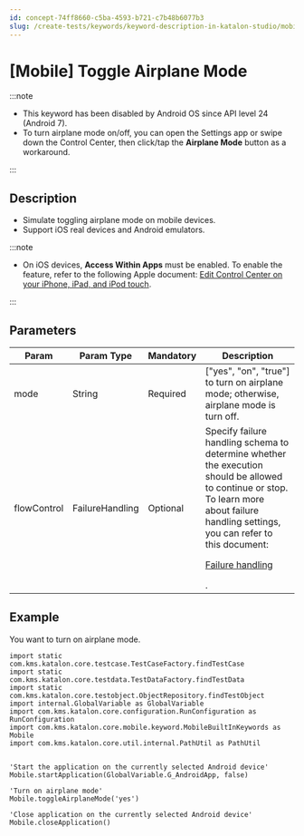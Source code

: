 ```yaml
---
id: concept-74ff8660-c5ba-4593-b721-c7b48b6077b3
slug: /create-tests/keywords/keyword-description-in-katalon-studio/mobile-keywords/mobile-toggle-airplane-mode
---
```


# \[Mobile\] Toggle Airplane Mode


:::note

-   This keyword has been disabled by Android OS since API level 24 \(Android 7\).
-   To turn airplane mode on/off, you can open the Settings app or swipe down the Control Center, then click/tap the **Airplane Mode** button as a workaround.

:::

## Description

-   Simulate toggling airplane mode on mobile devices.
-   Support iOS real devices and Android emulators.


:::note

-   On iOS devices, **Access Within Apps** must be enabled. To enable the feature, refer to the following Apple document: [Edit Control Center on your iPhone, iPad, and iPod touch](https://support.apple.com/en-us/HT211812).

:::

## Parameters

<table><tr><th>Param</th><th>Param Type</th><th>Mandatory</th><th>Description</th></tr><tbody><tr><td>mode</td><td>String</td><td>Required</td><td>["yes", "on", "true"] to turn on airplane mode; otherwise, airplane mode is turn off.</td></tr><tr><td>flowControl</td><td>FailureHandling</td><td>Optional</td><td>Specify failure handling schema to determine whether the execution should be allowed to continue or stop. To learn more about failure handling settings, you can refer to this document: <p><a href="/maintain/configure-failure-handling-settings-in-katalon-studio#" >Failure handling</a></p>.</td></tr></tbody></table>

## Example

You want to turn on airplane mode.

```
import static com.kms.katalon.core.testcase.TestCaseFactory.findTestCase
import static com.kms.katalon.core.testdata.TestDataFactory.findTestData
import static com.kms.katalon.core.testobject.ObjectRepository.findTestObject
import internal.GlobalVariable as GlobalVariable
import com.kms.katalon.core.configuration.RunConfiguration as RunConfiguration
import com.kms.katalon.core.mobile.keyword.MobileBuiltInKeywords as Mobile
import com.kms.katalon.core.util.internal.PathUtil as PathUtil


'Start the application on the currently selected Android device'
Mobile.startApplication(GlobalVariable.G_AndroidApp, false)

'Turn on airplane mode'
Mobile.toggleAirplaneMode('yes')

'Close application on the currently selected Android device'
Mobile.closeApplication()

```